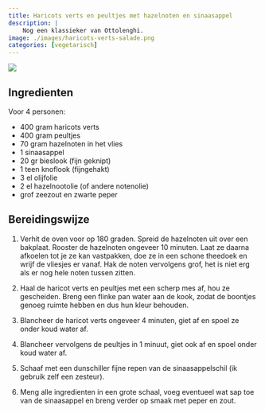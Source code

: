 ```yaml
---
title: Haricots verts en peultjes met hazelnoten en sinaasappel
description: |
    Nog een klassieker van Ottolenghi.
image: ./images/haricots-verts-salade.png
categories: [vegetarisch]
---
```


:::{.grid}
:::{.g-col-8}


:::
:::{.g-col-4}
![](./images/haricots-verts-salade.png)
:::
:::

## Ingredienten
Voor 4 personen:

- 400 gram haricots verts
- 400 gram peultjes
- 70 gram hazelnoten in het vlies
- 1 sinaasappel
- 20 gr bieslook (fijn geknipt)
- 1 teen knoflook (fijngehakt)
- 3 el olijfolie
- 2 el hazelnootolie (of andere notenolie)
- grof zeezout en zwarte peper

## Bereidingswijze

1. Verhit de oven voor op 180 graden. Spreid de hazelnoten uit over een bakplaat. Rooster de hazelnoten ongeveer 10 minuten. Laat ze daarna afkoelen tot je ze kan vastpakken, doe ze in een schone theedoek en wrijf de vliesjes er vanaf. Hak de noten vervolgens grof, het is niet erg als er nog hele noten tussen zitten.

1. Haal de haricot verts en peultjes met een scherp mes af, hou ze gescheiden. Breng een flinke pan water aan de kook, zodat de boontjes genoeg ruimte hebben en dus hun kleur behouden.

1. Blancheer de haricot verts ongeveer 4 minuten, giet af en spoel ze onder koud water af.

1. Blancheer vervolgens de peultjes in 1 minuut, giet ook af en spoel onder koud water af.

1. Schaaf met een dunschiller fijne repen van de sinaasappelschil (ik gebruik zelf een zesteur).

1. Meng alle ingredienten in een grote schaal, voeg eventueel wat sap toe van de sinaasappel en breng verder op smaak met peper en zout.